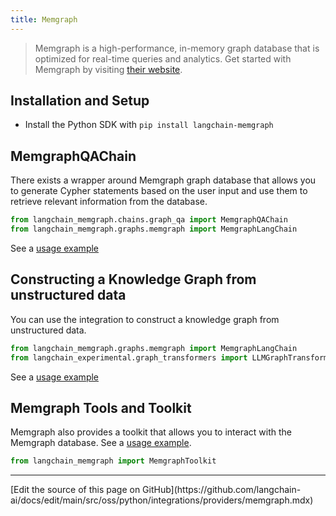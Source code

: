 ```yaml
---
title: Memgraph
---
```


>Memgraph is a high-performance, in-memory graph database that is optimized for real-time queries and analytics.
>Get started with Memgraph by visiting [their website](https://memgraph.com/).

## Installation and Setup

- Install the Python SDK with `pip install langchain-memgraph`

## MemgraphQAChain

There exists a wrapper around Memgraph graph database that allows you to generate Cypher statements based on the user input
and use them to retrieve relevant information from the database.

```python
from langchain_memgraph.chains.graph_qa import MemgraphQAChain
from langchain_memgraph.graphs.memgraph import MemgraphLangChain
```

See a [usage example](/oss/python/integrations/graphs/memgraph)

## Constructing a Knowledge Graph from unstructured data

You can use the integration to construct a knowledge graph from unstructured data.

```python
from langchain_memgraph.graphs.memgraph import MemgraphLangChain
from langchain_experimental.graph_transformers import LLMGraphTransformer
```

See a [usage example](/oss/python/integrations/graphs/memgraph)

## Memgraph Tools and Toolkit

Memgraph also provides a toolkit that allows you to interact with the Memgraph database.
See a [usage example](/oss/python/integrations/tools/memgraph).

```python
from langchain_memgraph import MemgraphToolkit
```

---

<Callout icon="pen-to-square" iconType="regular">
  [Edit the source of this page on GitHub](https://github.com/langchain-ai/docs/edit/main/src/oss/python/integrations/providers/memgraph.mdx)
</Callout>
